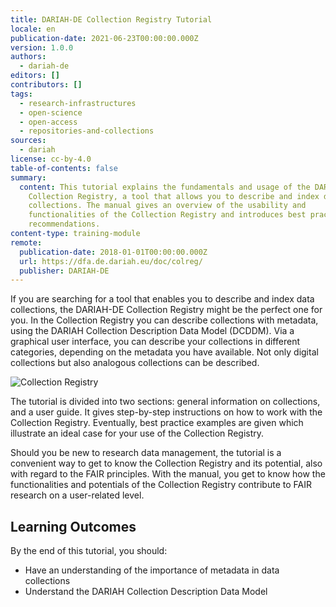 ```yaml
---
title: DARIAH-DE Collection Registry Tutorial
locale: en
publication-date: 2021-06-23T00:00:00.000Z
version: 1.0.0
authors:
  - dariah-de
editors: []
contributors: []
tags:
  - research-infrastructures
  - open-science
  - open-access
  - repositories-and-collections
sources:
  - dariah
license: cc-by-4.0
table-of-contents: false
summary:
  content: This tutorial explains the fundamentals and usage of the DARIAH-DE
    Collection Registry, a tool that allows you to describe and index data
    collections. The manual gives an overview of the usability and
    functionalities of the Collection Registry and introduces best practice
    recommendations.
content-type: training-module
remote:
  publication-date: 2018-01-01T00:00:00.000Z
  url: https://dfa.de.dariah.eu/doc/colreg/
  publisher: DARIAH-DE
---
```

If you are searching for a tool that enables you to describe and index data collections, the DARIAH-DE Collection Registry might be the perfect one for you. In the Collection Registry you can describe collections with metadata, using the DARIAH Collection Description Data Model (DCDDM). Via a graphical user interface, you can describe your collections in different categories, depending on the metadata you have available. Not only digital collections but also analogous collections can be described.

![Collection Registry](images/colreg1.jpg)

The tutorial is divided into two sections: general information on collections, and a user guide. It gives step-by-step instructions on how to work with the Collection Registry. Eventually, best practice examples are given which illustrate an ideal case for your use of the Collection Registry.

Should you be new to research data management, the tutorial is a convenient way to get to know the Collection Registry and its potential, also with regard to the FAIR principles. With the manual, you get to know how the functionalities and potentials of the Collection Registry contribute to FAIR research on a user-related level.

## Learning Outcomes

By the end of this tutorial, you should:

* Have an understanding of the importance of metadata in data collections
* Understand the DARIAH Collection Description Data Model

<ExternalResource title="Interested in learning more?" subtitle="Go to the DARIAH-DE Collection Registry Manual" url="https://dfa.de.dariah.eu/doc/colreg/#" />
